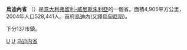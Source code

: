 {{NoteTA
|1=zh-cn:弗留利;zh-tw:佛里烏利;
}}
{{Infobox_ProvinceIT |
  fullname              = Province of Udine|
  name                  = Udine|
  region                = [[弗留利-威尼斯朱利亞|弗留利-威尼斯朱利亞]]  |
  capital               = [[烏迪內|烏迪內]] |
  commune               = 137 |
  area                  = 4.905|
  population_as_of      = (2004) |
  population            = 528.441 |
  populationdensity     = 107.74 |
  vehicle               = UD|
  postal_code           = 33100 (Udine), 33010-33011, 33013, 33015-33059|
  telephone_prefix      = 0432 (Udine),0427, 0428, 0431, 0433|
  ISTAT                 = 030|
  president             = Marzio Strassoldo  |
  map                   = [[File:Udine_posizione.png|150px]] |
  coatofarms            =  |
}}
'''烏迪內省''' （{{lang|it|Provincia di Udine}}）是[[意大利|意大利]][[弗留利-威尼斯朱利亞|弗留利-威尼斯朱利亞]]的一個省。面積4,905平方公里，2004年人口528,441人。首府[[烏迪內|烏迪內]](又譯[[烏甸尼斯|烏甸尼斯]])。

下分137市鎮。
{{Authority control}}
[[Category:意大利省份|U]]
[[Category:弗留利-威尼斯朱利亚大区|U]]
[[Category:乌迪内省|]]
